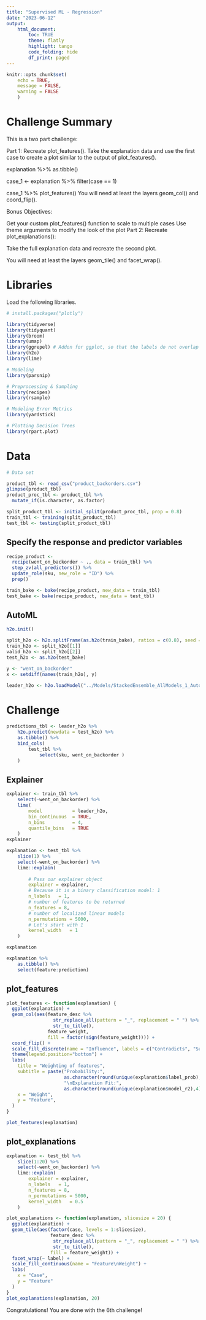 ```yaml
---
title: "Supervised ML - Regression"
date: "2023-06-12"
output: 
    html_document:
        toc: TRUE
        theme: flatly
        highlight: tango
        code_folding: hide
        df_print: paged
---
```


```r
knitr::opts_chunk$set(
    echo = TRUE,
    message = FALSE,
    warning = FALSE
    )
```

# Challenge Summary

This is a two part challenge:

Part 1: Recreate plot_features(). Take the explanation data and use the first case to create a plot similar to the output of plot_features().

explanation %>% 
  as.tibble()
  
case_1 <- explanation %>%
    filter(case == 1)

case_1 %>%
    plot_features()
You will need at least the layers geom_col() and coord_flip().

Bonus Objectives:

Get your custom plot_features() function to scale to multiple cases
Use theme arguments to modify the look of the plot
Part 2: Recreate plot_explanations():

Take the full explanation data and recreate the second plot.

You will need at least the layers geom_tile() and facet_wrap().

# Libraries

Load the following libraries. 


```r
# install.packages("plotly")

library(tidyverse)
library(tidyquant)
library(broom)
library(umap)
library(ggrepel) # Addon for ggplot, so that the labels do not overlap
library(h2o)
library(lime)

# Modeling
library(parsnip)

# Preprocessing & Sampling
library(recipes)
library(rsample)

# Modeling Error Metrics
library(yardstick)

# Plotting Decision Trees
library(rpart.plot)
```


# Data

```r

# Data set

product_tbl <- read_csv("product_backorders.csv")
glimpse(product_tbl)
product_proc_tbl <- product_tbl %>%
  mutate_if(is.character, as.factor)

split_product_tbl <- initial_split(product_proc_tbl, prop = 0.8)
train_tbl <- training(split_product_tbl)
test_tbl <- testing(split_product_tbl)
```

## Specify the response and predictor variables
```r
recipe_product <- 
  recipe(went_on_backorder ~ ., data = train_tbl) %>%
  step_zv(all_predictors()) %>%
  update_role(sku, new_role = "ID") %>%
  prep()

train_bake <- bake(recipe_product, new_data = train_tbl)
test_bake <- bake(recipe_product, new_data = test_tbl)

```
## AutoML
```r
h2o.init()

split_h2o <- h2o.splitFrame(as.h2o(train_bake), ratios = c(0.8), seed = 2597)
train_h2o <- split_h2o[[1]]
valid_h2o <- split_h2o[[2]]
test_h2o <- as.h2o(test_bake)

y <- "went_on_backorder"
x <- setdiff(names(train_h2o), y)

leader_h2o <- h2o.loadModel("../Models/StackedEnsemble_AllModels_1_AutoML_1_20230613_132849")

```

# Challenge

```r
predictions_tbl <- leader_h2o %>% 
    h2o.predict(newdata = test_h2o) %>%
    as.tibble() %>%
    bind_cols(
        test_tbl %>%
            select(sku, went_on_backorder )
    )
```
## Explainer
```r
explainer <- train_tbl %>%
    select(-went_on_backorder) %>%
    lime(
        model           = leader_h2o,
        bin_continuous  = TRUE,
        n_bins          = 4,
        quantile_bins   = TRUE
    )
explainer
```

```r
explanation <- test_tbl %>%
    slice(1) %>%
    select(-went_on_backorder) %>%
    lime::explain(
    
        # Pass our explainer object
        explainer = explainer,
        # Because it is a binary classification model: 1
        n_labels   = 1,
        # number of features to be returned
        n_features = 8,
        # number of localized linear models
        n_permutations = 5000,
        # Let's start with 1
        kernel_width   = 1
    )

explanation
```

```r
explanation %>%
    as.tibble() %>%
    select(feature:prediction) 
```

## plot_features

```r
plot_features <- function(explanation) {
  ggplot(explanation) +
  geom_col(aes(feature_desc %>% 
                 str_replace_all(pattern = "_", replacement = " ") %>% 
                 str_to_title(),
               feature_weight,
               fill = factor(sign(feature_weight)))) +
  coord_flip() +
  scale_fill_discrete(name = "Influence", labels = c("Contradicts", "Supports")) +
  theme(legend.position="bottom") +
  labs(
    title = "Weighting of features",
    subtitle = paste("Probability:",
                     as.character(round(unique(explanation$label_prob),4)),
                     "\nExplanation Fit:",
                     as.character(round(unique(explanation$model_r2),4)) ),
    x = "Weight",
    y = "Feature",
  )
}
```

```r
plot_features(explanation)
```

## plot_explanations

```r
explanation <- test_tbl %>%
    slice(1:20) %>%
    select(-went_on_backorder) %>%
    lime::explain(
        explainer = explainer,
        n_labels   = 1,
        n_features = 8,
        n_permutations = 5000,
        kernel_width   = 0.5
    )

```

```r
plot_explanations <- function(explanation, slicesize = 20) {
  ggplot(explanation) +
  geom_tile(aes(factor(case, levels = 1:slicesize),
                feature_desc %>% 
                 str_replace_all(pattern = "_", replacement = " ") %>% 
                 str_to_title(),
                fill = feature_weight)) +
  facet_wrap(~ label) +
  scale_fill_continuous(name = "Feature\nWeight") +
  labs(
    x = "Case",
    y = "Feature"
  )
}
plot_explanations(explanation, 20)
```


Congratulations! You are done with the 6th challenge!